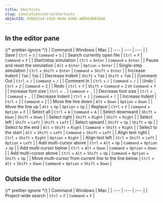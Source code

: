 ```yaml
---
title: Shortcuts
slug: simulation/extra/shortcuts
objectId: d3b822a4-2329-4bde-b3bb-a05b1d6819a6
---
```


## In the editor pane

{/* prettier-ignore */}
| Command | Windows | Mac |
| :--- | :--- | :--- |
| Save | `Ctrl` + `S` | `Command` + `S` |
| Search currently open file | `Ctrl` + `F` | `Command` + `F` |
| Start/stop simulation | `Ctrl` + `Enter` | `Command` + `Enter` |
| Pause and reset the simulation | `Alt` + `Enter` | `Option` + `Enter` |
| Single-step simulation | `Ctrl` + `Shift` + `Enter` | `Command` + `Shift` + `Enter` |
| Increase Indent | `Tab` | `Tab` |
| Decrease Indent | `Shift` + `Tab` | `Shift` + `Tab` |
| Comment Out | `Ctrl` + `/` | `Command` + `/` |
| Comment In | `Ctrl` + `/` | `Command` + `/` |
| Undo | `Ctrl` + `Z` | `Command` + `Z` |
| Redo | `Ctrl` + `Y` | `Shift` + `Command` + `Z` or `Command` + `Y` |
| Increase font size | `Ctrl` + `.` | `Command` + `.` |
| Decrease font size | `Ctrl` + `,` | `Command` + `,` |
| Decrease Indent | `Ctrl` + `[` | `Command` + `[` |
| Increase Indent | `Ctrl` + \] | `Command` + \] |
| Move the line down | `Alt` + `Down` | `Option` + `Down` |
| Move the line up | `Alt` + `Up` | `Option` + `Up` |
| Replace | `Ctrl` + `F` | `Command` + `Option` + `F` |
| Select all | `Ctrl` + `A` | `Command` + `A` |
| Select downward | `Shift` + `Down` | `Shift` + `Down` |
| Select right | `Shift` + `Right` | `Shift` + `Right` |
| Select left | `Shift` + `Left` | `Shift` + `Left` |
| Select upward | `Shift` + `Up` | `Shift` + `Up` |
| Select to the end | `Alt` + `Shift` + `Right` | `Command` + `Shift` + `Right` |
| Select to the start | `Alt` + `Shift` + `Left` | `Command` + `Shift` + `Left` |
| Align text right | `Ctrl` + `Shift` + `Right` | `Option` + `Right` |
| Align text left | `Ctrl` + `Shift` + `Left` | `Option` + `Left` |
| Add multi-cursor above | `Ctrl` + `Alt` + `Up` | `Command` + `Option` + `Up` |
| Add multi-cursor below | `Ctrl` + `Alt` + `Down` | `Command` + `Option` + `Down` |
| Add multi-cursor above | `Ctrl` + `Alt` + `Shift` + `Up` | `Command` + `Option` + `Shift` + `Up` |
| Move multi-cursor from current line to the line below | `Ctrl` + `Alt` + `Shift` + `Down` | `Command` + `Option` + `Shift` + `Down` |

## Outside the editor

{/* prettier-ignore */}
| Command | Windows | Mac |
| :--- | :--- | :--- |
| Project-wide search | `Ctrl` + `F` | `Command` + `F` |
